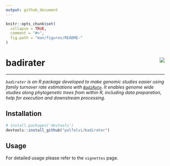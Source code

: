 ```yaml
---
output: github_document
---
```


<!-- README.md is generated from README.Rmd. Please edit that file -->

```r
knitr::opts_chunk$set(
  collapse = TRUE,
  comment = "#>",
  fig.path = "man/figures/README-"
)
```

# badirater <img src="man/figures/logo.png" align="right" />

* * *

*`badirater` is an R package developed to make genomic studies easier using family turnover rate estimations with [`BadiRate`](http://www.ub.edu/softevol/badirate/). It enables genome wide studies along phylogenetic trees from within R, including data preparation, help for execution and downstream processing.*


## Installation

```r
# install.packages('devtools')
devtools::install_github("palfalvi/badirater")
```

## Usage

For detailed usage please refer to the `vignettes` page. 

